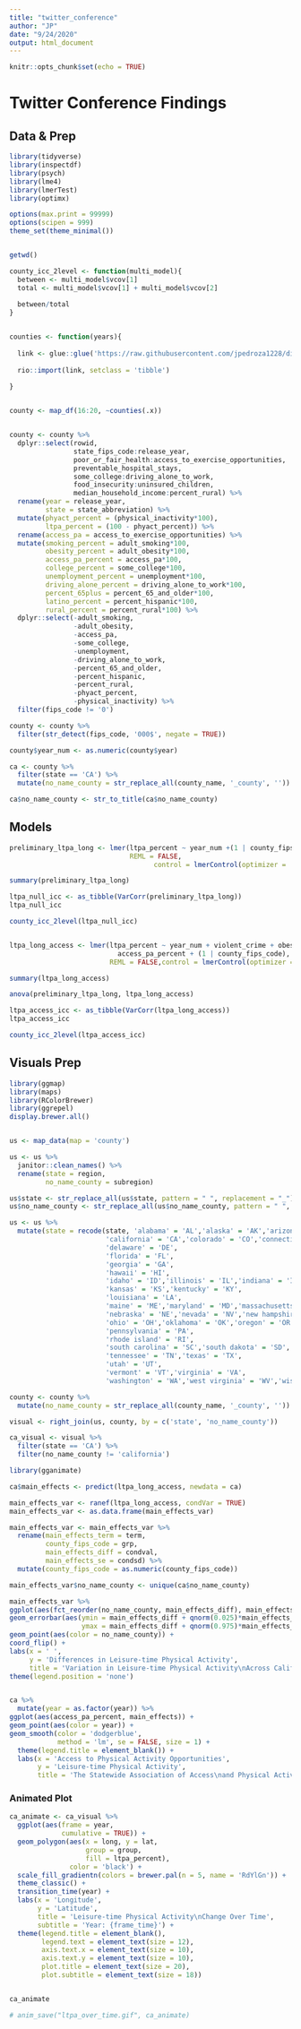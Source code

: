 ```yaml
---
title: "twitter_conference"
author: "JP"
date: "9/24/2020"
output: html_document
---
```


```r
knitr::opts_chunk$set(echo = TRUE)
```

# Twitter Conference Findings

## Data & Prep
```r
library(tidyverse)
library(inspectdf)
library(psych)
library(lme4)
library(lmerTest)
library(optimx)

options(max.print = 99999)
options(scipen = 999)
theme_set(theme_minimal())


getwd()

county_icc_2level <- function(multi_model){
  between <- multi_model$vcov[1]
  total <- multi_model$vcov[1] + multi_model$vcov[2]
  
  between/total
}


counties <- function(years){
  
  link <- glue::glue('https://raw.githubusercontent.com/jpedroza1228/dissertation/master/final_data/county{years}_sub.csv')
  
  rio::import(link, setclass = 'tibble')
  
}


county <- map_df(16:20, ~counties(.x))


county <- county %>% 
  dplyr::select(rowid,
                state_fips_code:release_year,
                poor_or_fair_health:access_to_exercise_opportunities,
                preventable_hospital_stays,
                some_college:driving_alone_to_work,
                food_insecurity:uninsured_children,
                median_household_income:percent_rural) %>% 
  rename(year = release_year,
         state = state_abbreviation) %>% 
  mutate(phyact_percent = (physical_inactivity*100),
         ltpa_percent = (100 - phyact_percent)) %>% 
  rename(access_pa = access_to_exercise_opportunities) %>% 
  mutate(smoking_percent = adult_smoking*100,
         obesity_percent = adult_obesity*100,
         access_pa_percent = access_pa*100,
         college_percent = some_college*100,
         unemployment_percent = unemployment*100,
         driving_alone_percent = driving_alone_to_work*100,
         percent_65plus = percent_65_and_older*100,
         latino_percent = percent_hispanic*100,
         rural_percent = percent_rural*100) %>% 
  dplyr::select(-adult_smoking,
                -adult_obesity,
                -access_pa,
                -some_college,
                -unemployment,
                -driving_alone_to_work,
                -percent_65_and_older,
                -percent_hispanic,
                -percent_rural,
                -phyact_percent,
                -physical_inactivity) %>% 
  filter(fips_code != '0') 

county <- county %>% 
  filter(str_detect(fips_code, '000$', negate = TRUE))

county$year_num <- as.numeric(county$year)

ca <- county %>% 
  filter(state == 'CA') %>% 
  mutate(no_name_county = str_replace_all(county_name, '_county', ''))

ca$no_name_county <- str_to_title(ca$no_name_county)
```

## Models
```r
preliminary_ltpa_long <- lmer(ltpa_percent ~ year_num +(1 | county_fips_code),data = ca,
                              REML = FALSE,
                                    control = lmerControl(optimizer = 'Nelder_Mead'))

summary(preliminary_ltpa_long)

ltpa_null_icc <- as_tibble(VarCorr(preliminary_ltpa_long))
ltpa_null_icc

county_icc_2level(ltpa_null_icc)


ltpa_long_access <- lmer(ltpa_percent ~ year_num + violent_crime + obesity_percent + median_household_income + rural_percent +
                           access_pa_percent + (1 | county_fips_code), data = ca,
                         REML = FALSE,control = lmerControl(optimizer = 'Nelder_Mead'))

summary(ltpa_long_access)

anova(preliminary_ltpa_long, ltpa_long_access)

ltpa_access_icc <- as_tibble(VarCorr(ltpa_long_access))
ltpa_access_icc

county_icc_2level(ltpa_access_icc)

```

## Visuals Prep

```r

library(ggmap)
library(maps)
library(RColorBrewer)
library(ggrepel)
display.brewer.all()


us <- map_data(map = 'county')

us <- us %>% 
  janitor::clean_names() %>% 
  rename(state = region,
         no_name_county = subregion) 

us$state <- str_replace_all(us$state, pattern = " ", replacement = "_")
us$no_name_county <- str_replace_all(us$no_name_county, pattern = " ", replacement = "_")

us <- us %>% 
  mutate(state = recode(state, 'alabama' = 'AL','alaska' = 'AK','arizona' = 'AZ','arkansas' = 'AR',
                        'california' = 'CA','colorado' = 'CO','connecticut' = 'CT',
                        'delaware' = 'DE',
                        'florida' = 'FL',
                        'georgia' = 'GA',
                        'hawaii' = 'HI',
                        'idaho' = 'ID','illinois' = 'IL','indiana' = 'IN','iowa' = 'IA',
                        'kansas' = 'KS','kentucky' = 'KY',
                        'louisiana' = 'LA',
                        'maine' = 'ME','maryland' = 'MD','massachusetts' = 'MA','michigan' = 'MI','minnesota' = 'MN','mississippi' = 'MS','missouri' = 'MO','montana' = 'MT',
                        'nebraska' = 'NE','nevada' = 'NV','new hampshire' = 'NH','new jersey' = 'NJ','new mexico' = 'NM','new york' = 'NY','north carolina' = 'NC','north dakota' = 'ND',
                        'ohio' = 'OH','oklahoma' = 'OK','oregon' = 'OR',
                        'pennsylvania' = 'PA',
                        'rhode island' = 'RI',
                        'south carolina' = 'SC','south dakota' = 'SD',
                        'tennessee' = 'TN','texas' = 'TX',
                        'utah' = 'UT',
                        'vermont' = 'VT','virginia' = 'VA',
                        'washington' = 'WA','west virginia' = 'WV','wisconsin' = 'WI','wyoming' = 'WY'))

county <- county %>%
  mutate(no_name_county = str_replace_all(county_name, '_county', ''))

visual <- right_join(us, county, by = c('state', 'no_name_county'))

ca_visual <- visual %>% 
  filter(state == 'CA') %>%
  filter(no_name_county != 'california')

library(gganimate)
```


```r
ca$main_effects <- predict(ltpa_long_access, newdata = ca)

main_effects_var <- ranef(ltpa_long_access, condVar = TRUE)
main_effects_var <- as.data.frame(main_effects_var)

main_effects_var <- main_effects_var %>% 
  rename(main_effects_term = term,
         county_fips_code = grp,
         main_effects_diff = condval,
         main_effects_se = condsd) %>% 
  mutate(county_fips_code = as.numeric(county_fips_code))

main_effects_var$no_name_county <- unique(ca$no_name_county)

main_effects_var %>% 
ggplot(aes(fct_reorder(no_name_county, main_effects_diff), main_effects_diff)) +
geom_errorbar(aes(ymin = main_effects_diff + qnorm(0.025)*main_effects_se,
                  ymax = main_effects_diff + qnorm(0.975)*main_effects_se)) +
geom_point(aes(color = no_name_county)) +
coord_flip() +
labs(x = ' ',
     y = 'Differences in Leisure-time Physical Activity',
     title = 'Variation in Leisure-time Physical Activity\nAcross California Counties') +
theme(legend.position = 'none')


ca %>% 
  mutate(year = as.factor(year)) %>% 
ggplot(aes(access_pa_percent, main_effects)) +
geom_point(aes(color = year)) +
geom_smooth(color = 'dodgerblue',
            method = 'lm', se = FALSE, size = 1) +
  theme(legend.title = element_blank()) +
  labs(x = 'Access to Physical Activity Opportunities',
       y = 'Leisure-time Physical Activity',
       title = 'The Statewide Association of Access\nand Physical Activity')

```

### Animated Plot

```r
ca_animate <- ca_visual %>%
  ggplot(aes(frame = year,
             cumulative = TRUE)) +
  geom_polygon(aes(x = long, y = lat, 
                   group = group, 
                   fill = ltpa_percent),
               color = 'black') +
  scale_fill_gradientn(colors = brewer.pal(n = 5, name = 'RdYlGn')) + 
  theme_classic() +
  transition_time(year) +
  labs(x = 'Longitude',
       y = 'Latitude',
       title = 'Leisure-time Physical Activity\nChange Over Time',
       subtitle = 'Year: {frame_time}') +
  theme(legend.title = element_blank(),
        legend.text = element_text(size = 12),
        axis.text.x = element_text(size = 10),
        axis.text.y = element_text(size = 10),
        plot.title = element_text(size = 20),
        plot.subtitle = element_text(size = 18))


ca_animate

# anim_save("ltpa_over_time.gif", ca_animate)
```


